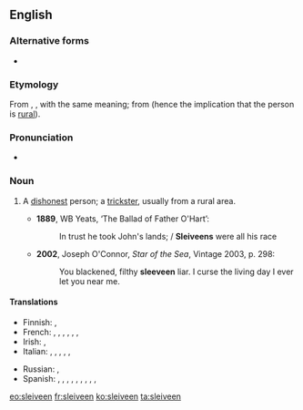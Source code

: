 {{was wotd|2010|March|17}}
==English==

===Alternative forms===
* {{l|en|sleeveen}}

===Etymology===
From {{etyl|ga|en}} {{m|ga|slíghbhín}}, {{m|ga|slíbhín}}, with the same meaning; from {{m|ga|sliabh||mountain}} (hence the implication that the person is [[rural]]).

===Pronunciation===
* {{IPA|/ˈsliːviːn/|lang=en}}

===Noun===
{{en-noun}}

# {{label|en|Ireland|Newfoundland}} A [[dishonest]] person; a [[trickster]], usually from a rural area.
#* '''1889''', WB Yeats, ‘The Ballad of Father O'Hart’:
#*: In trust he took John's lands; / '''Sleiveens''' were all his race
#* '''2002''', Joseph O'Connor, ''Star of the Sea'', Vintage 2003, p. 298:
#*: You blackened, filthy '''sleeveen''' liar. I curse the living day I ever let you near me.

====Translations====
{{trans-top|dishonest person; trickster}}
* Finnish: {{t+|fi|koijari}}, {{t|fi|sluibari}}
* French: {{t+|fr|escroc}}, {{t+|fr|filou}}, {{t+|fr|aigrefin}}, {{t+|fr|fripon}}, {{t+|fr|larron}}, {{t+|fr|chevalier d'industrie}}, {{t+|fr|tricheur}}
* Irish: {{t|ga|slíghbhín}}, {{t|ga|slíbhín}}
* Italian: {{t+|it|truffatore}}, {{t+|it|mariolo}}, {{t+|it|farabutto}}, {{t+|it|imbroglione}}, {{t+|it|sbarazzino}}, {{t+|it|birichino}}
{{trans-mid}}
* Russian: {{t+|ru|обма́нщик|m}}, {{t+|ru|обма́нщица|f}}
* Spanish: {{t+|es|ratero}}, {{t+|es|timador}}, {{t|es|petardista}}, {{t|es|estafador}}, {{t|es|caballero de industria}}, {{t+|es|pícaro}}, {{t+|es|bribón}}, {{t+|es|tunante}}, {{t+|es|truhán}}, {{t+|es|taimado}}
{{trans-bottom}}

[[eo:sleiveen]]
[[fr:sleiveen]]
[[ko:sleiveen]]
[[ta:sleiveen]]